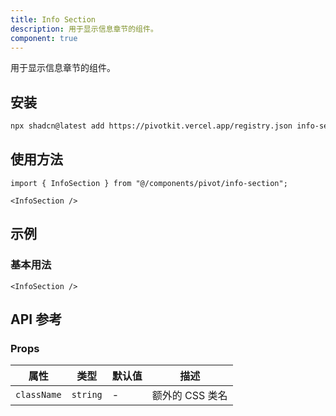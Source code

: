 ```yaml
---
title: Info Section
description: 用于显示信息章节的组件。
component: true
---
```


用于显示信息章节的组件。

<ComponentPreview name="info-section-demo" />

## 安装

```bash
npx shadcn@latest add https://pivotkit.vercel.app/registry.json info-section
```

## 使用方法

```tsx
import { InfoSection } from "@/components/pivot/info-section";
```

```tsx
<InfoSection />
```

## 示例

### 基本用法

```tsx
<InfoSection />
```

## API 参考

### Props

| 属性        | 类型     | 默认值 | 描述            |
| ----------- | -------- | ------ | --------------- |
| `className` | `string` | -      | 额外的 CSS 类名 |
